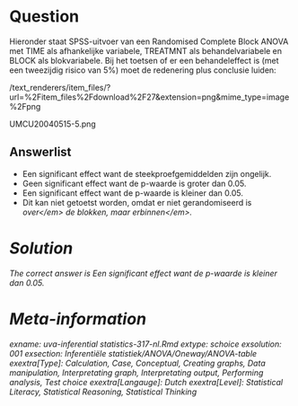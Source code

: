 Question
========

Hieronder staat SPSS-uitvoer van een Randomised Complete Block ANOVA met TIME als afhankelijke variabele, TREATMNT als behandelvariabele en BLOCK als blokvariabele. Bij het toetsen of er een behandeleffect is (met een tweezijdig risico van 5%) moet de redenering plus conclusie luiden: 

 /text_renderers/item_files/?url=%2Fitem_files%2Fdownload%2F27&extension=png&mime_type=image%2Fpng 

 UMCU20040515-5.png 

Answerlist
----------
* Een significant effect want de steekproefgemiddelden zijn ongelijk.
* Geen significant effect want de p-waarde is groter dan 0.05.
* Een significant effect want de p-waarde is kleiner dan 0.05.
* Dit kan niet getoetst worden, omdat er niet gerandomiseerd is <em>over<\/em> de blokken, maar <em>erbinnen<\/em>.

Solution
========

The correct answer is  Een significant effect want de p-waarde is kleiner dan 0.05. 

Meta-information
================
exname: uva-inferential statistics-317-nl.Rmd 
extype: schoice 
exsolution: 001 
exsection: Inferentiële statistiek/ANOVA/Oneway/ANOVA-table
exextra[Type]: Calculation, Case, Conceptual, Creating graphs, Data manipulation, Interpretating graph, Interpretating output, Performing analysis, Test choice 
exextra[Langauge]: Dutch 
exextra[Level]: Statistical Literacy, Statistical Reasoning, Statistical Thinking 
